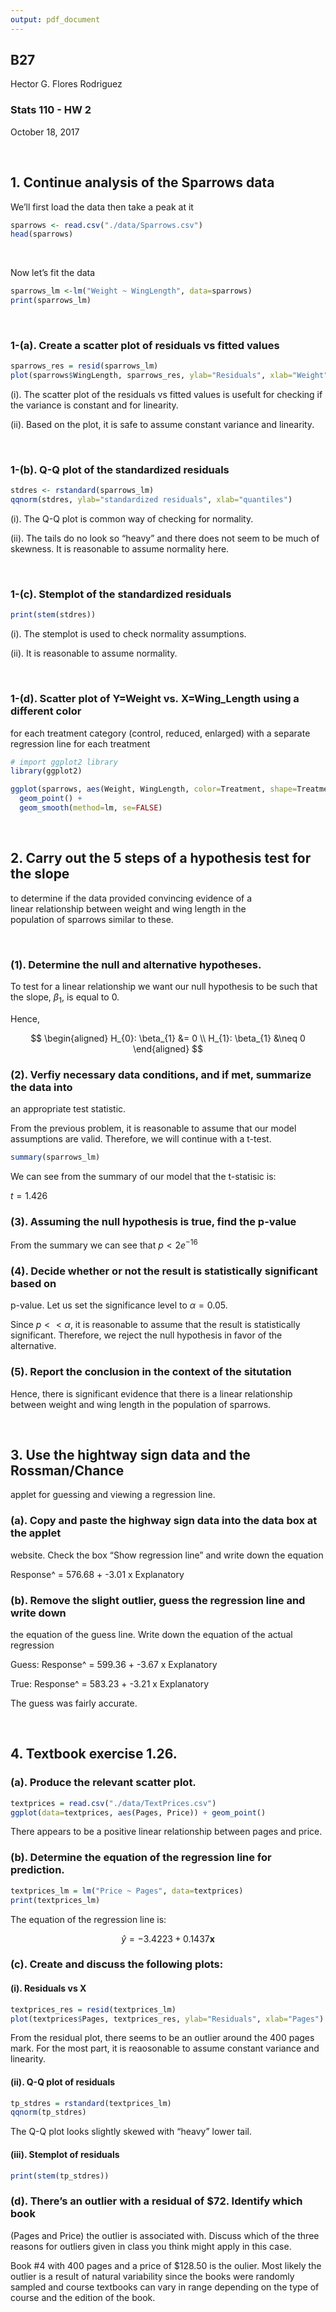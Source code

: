 ```yaml
---
output: pdf_document
---
```




## B27 \
Hector G. Flores Rodriguez

### Stats 110 - HW 2 \
October 18, 2017

<br>

 
## 1. Continue analysis of the Sparrows data

We'll first load the data then take a peak at it
```r
sparrows <- read.csv("./data/Sparrows.csv")
head(sparrows)
```
<br>

Now let's fit the data
```r
sparrows_lm <-lm("Weight ~ WingLength", data=sparrows)
print(sparrows_lm)
```
<br>

### 1-(a). Create a scatter plot of residuals vs fitted values
```r
sparrows_res = resid(sparrows_lm)
plot(sparrows$WingLength, sparrows_res, ylab="Residuals", xlab="Weight")
```

(i). The scatter plot of the residuals vs fitted values is usefult for checking
if the variance is constant and for linearity.

(ii). Based on the plot, it is safe to assume constant variance and linearity.

<br>

### 1-(b). Q-Q plot of the standardized residuals
```r
stdres <- rstandard(sparrows_lm)
qqnorm(stdres, ylab="standardized residuals", xlab="quantiles")
```

(i). The Q-Q plot is common way of checking for normality.

(ii). The tails do no look so "heavy" and there does not seem to be much of
skewness. It is reasonable to assume normality here.

<br>

### 1-(c). Stemplot of the standardized residuals
```r
print(stem(stdres))
```

(i). The stemplot is used to check normality assumptions.

(ii). It is reasonable to assume normality.

<br>

### 1-(d). Scatter plot of Y=Weight vs. X=Wing_Length using a different color \
for each treatment category (control, reduced, enlarged) with a separate \
regression line for each treatment

```r
# import ggplot2 library
library(ggplot2)

ggplot(sparrows, aes(Weight, WingLength, color=Treatment, shape=Treatment)) +
  geom_point() +
  geom_smooth(method=lm, se=FALSE)
```
<br>

## 2. Carry out the 5 steps of a hypothesis test for the slope \
to determine if the data provided convincing evidence of a \
linear relationship between weight and wing length in the \
population of sparrows similar to these.

<br>

### (1). Determine the null and alternative hypotheses.

To test for a linear relationship we want our null hypothesis to be such that
the slope, $\beta_{1}$, is equal to $0$.

Hence,

$$
\begin{aligned}
H_{0}: \beta_{1} &= 0 \\
H_{1}: \beta_{1} &\neq 0
\end{aligned}
$$


### (2). Verfiy necessary data conditions, and if met, summarize the data into \
an appropriate test statistic.

From the previous problem, it is reasonable to assume that our model assumptions
are valid. Therefore, we will continue with a t-test.

```r
summary(sparrows_lm)
```

We can see from the summary of our model that the t-statisic is:

$t = 1.426$



### (3). Assuming the null hypothesis is true, find the p-value
From the summary we can see that $p < 2e^{-16}$


### (4). Decide whether or not the result is statistically significant based on \
p-value.
Let us set the significance level to $\alpha=0.05$.

Since $p << \alpha$, it is reasonable to assume that the result is
statistically significant. Therefore, we reject the null hypothesis in favor of
the alternative.

### (5). Report the conclusion in the context of the situtation

Hence, there is significant evidence that there is a linear relationship between
weight and wing length in the population of sparrows.

<br>

## 3. Use the hightway sign data and the Rossman/Chance \
applet for guessing and viewing a regression line.

### (a). Copy and paste the highway sign data into the data box at the applet \
website. Check the box "Show regression line" and write down the equation

Response^ = 576.68 + -3.01 x Explanatory

### (b). Remove the slight outlier, guess the regression line and write down \
the equation of the guess line. Write down the equation of the actual regression

Guess: Response^ = 599.36 + -3.67 x Explanatory

True: Response^ = 583.23 + -3.21 x Explanatory

The guess was fairly accurate.

<br>

## 4. Textbook exercise 1.26.

### (a). Produce the relevant scatter plot. 

```r
textprices = read.csv("./data/TextPrices.csv")
ggplot(data=textprices, aes(Pages, Price)) + geom_point()
```
There appears to be a positive linear relationship between pages and price.

### (b). Determine the equation of the regression line for prediction.
```r
textprices_lm = lm("Price ~ Pages", data=textprices)
print(textprices_lm)
```

The equation of the regression line is:

$$
\hat{y} = -3.4223 + 0.1437\textbf{x}
$$

### (c). Create and discuss the following plots:

#### (i). Residuals vs X
```r
textprices_res = resid(textprices_lm)
plot(textprices$Pages, textprices_res, ylab="Residuals", xlab="Pages")
```
From the residual plot, there seems to be an outlier around the 400 pages mark.
For the most part, it is reaosonable to assume constant variance and linearity.

#### (ii). Q-Q plot of residuals
```r
tp_stdres = rstandard(textprices_lm)
qqnorm(tp_stdres)
```
The Q-Q plot looks slightly skewed with "heavy" lower tail.

#### (iii). Stemplot of residuals
```r
print(stem(tp_stdres))
```

### (d). There's an outlier with a residual of $72. Identify which book \
(Pages and Price) the outlier is associated with. Discuss which of the three \
reasons for outliers given in class you think might apply in this case.

Book #4 with 400 pages and a price of $128.50 is the oulier. Most likely the 
outlier is a result of natural variability since the books were randomly sampled
and course textbooks can vary in range depending on the type of course and the
edition of the book.


